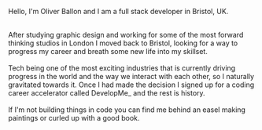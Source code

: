 ---
---

Hello, I'm Oliver Ballon and I am a full stack developer in Bristol, UK.

<br />
After studying graphic design and working for some of the most forward thinking studios
in London I moved back to Bristol, looking for a way to progress my career and breath
some new life into my skillset.
<br />
<br />
Tech being one of the most exciting industries that is currently driving
progress in the world and the way we interact with each other, so I naturally
gravitated towards it. Once I had made the decision I signed up for a coding
career accelerator called DevelopMe_ and the rest is history.
<br />
<br />
If I'm not building things in code you can find me behind an easel making paintings
or curled up with a good book.
